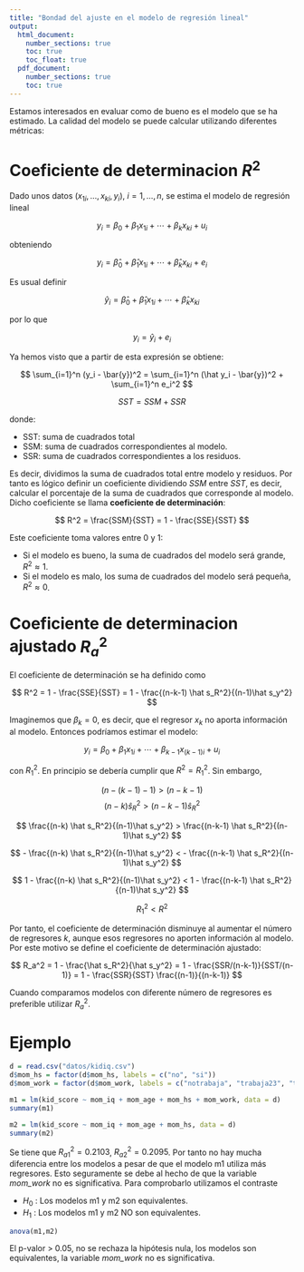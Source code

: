 ```yaml
---
title: "Bondad del ajuste en el modelo de regresión lineal"
output: 
  html_document:
    number_sections: true
    toc: true
    toc_float: true
  pdf_document:
    number_sections: true
    toc: true
---
```




Estamos interesados en evaluar como de bueno es el modelo que se ha estimado. La calidad del modelo se puede calcular utilizando diferentes métricas:

# Coeficiente de determinacion $R^2$

Dado unos datos $(x_{1i}, \ldots, x_{ki}, y_i), \ i = 1,\ldots,n$, se estima el modelo de regresión lineal

$$
y_i = \beta_0 + \beta_1 x_{1i} + \cdots + \beta_k x_{ki} + u_i
$$

obteniendo

$$
y_i = \hat \beta_0 + \hat \beta_1 x_{1i} + \cdots + \hat \beta_k x_{ki} + e_i
$$

Es usual definir

$$
\hat y_i = \hat \beta_0 + \hat \beta_1 x_{1i} + \cdots + \hat \beta_k x_{ki}
$$

por lo que

$$
y_i = \hat y_i + e_i
$$

Ya hemos visto que a partir de esta expresión se obtiene:

$$
\sum_{i=1}^n (y_i - \bar{y})^2 = \sum_{i=1}^n (\hat y_i - \bar{y})^2 + \sum_{i=1}^n e_i^2
$$

$$
SST = SSM + SSR
$$

donde:

- SST: suma de cuadrados total
- SSM: suma de cuadrados correspondientes al modelo.
- SSR: suma de cuadrados correspondientes a los residuos.

Es decir, dividimos la suma de cuadrados total entre modelo y residuos. Por tanto es lógico definir un coeficiente dividiendo *SSM* entre *SST*, es decir, calcular el porcentaje de la suma de cuadrados que corresponde al modelo. Dicho coeficiente se llama **coeficiente de determinación**:

$$
R^2 = \frac{SSM}{SST} = 1 - \frac{SSE}{SST}
$$

Este coeficiente toma valores entre 0 y 1:

- Si el modelo es bueno, la suma de cuadrados del modelo será grande, $R^2 \approx 1$.
- Si el modelo es malo, los suma de cuadrados del modelo será pequeña, $R^2 \approx 0$.

# Coeficiente de determinacion ajustado $R_a^2$

El coeficiente de determinación se ha definido como

$$
R^2 = 1 - \frac{SSE}{SST} = 1 - \frac{(n-k-1) \hat s_R^2}{(n-1)\hat s_y^2}
$$

Imaginemos que $\beta_k = 0$, es decir, que el regresor $x_k$ no aporta información al modelo. Entonces podríamos estimar el modelo:

$$
y_i = \beta_0 + \beta_1 x_{1i} + \cdots + \beta_{k-1} x_{(k-1)i} + u_i
$$

con $R_1^2$. En principio se debería cumplir que $R^2 = R_1^2$. Sin embargo, 

$$
(n-(k-1)-1) > (n-k-1)
$$
$$
(n-k) \hat s_R^2 > (n-k-1) \hat s_R^2
$$

$$
\frac{(n-k) \hat s_R^2}{(n-1)\hat s_y^2} > \frac{(n-k-1) \hat s_R^2}{(n-1)\hat s_y^2}
$$

$$
 - \frac{(n-k) \hat s_R^2}{(n-1)\hat s_y^2} < - \frac{(n-k-1) \hat s_R^2}{(n-1)\hat s_y^2}
$$

$$
1 - \frac{(n-k) \hat s_R^2}{(n-1)\hat s_y^2} < 1 - \frac{(n-k-1) \hat s_R^2}{(n-1)\hat s_y^2}
$$


$$
R_1^2 <  R^2
$$

Por tanto, el coeficiente de determinación disminuye al aumentar el número de regresores *k*, aunque esos regresores no aporten información al modelo. Por este motivo se define el coeficiente de determinación ajustado:

$$
R_a^2 = 1 - \frac{\hat s_R^2}{\hat s_y^2} = 1 - \frac{SSR/(n-k-1)}{SST/(n-1)} = 1 - \frac{SSR}{SST} \frac{(n-1)}{(n-k-1)}
$$

Cuando comparamos modelos con diferente número de regresores es preferible utilizar $R^2_a$.

# Ejemplo 

```r
d = read.csv("datos/kidiq.csv")
d$mom_hs = factor(d$mom_hs, labels = c("no", "si"))
d$mom_work = factor(d$mom_work, labels = c("notrabaja", "trabaja23", "trabaja1_parcial", "trabaja1_completo"))
```

```r
m1 = lm(kid_score ~ mom_iq + mom_age + mom_hs + mom_work, data = d)
summary(m1)
```

```r
m2 = lm(kid_score ~ mom_iq + mom_age + mom_hs, data = d)
summary(m2)
```

Se tiene que $R_{a1}^2 = 0.2103$, $R_{a2}^2 = 0.2095$. Por tanto no hay mucha diferencia entre los modelos a pesar de que el modelo m1 utiliza más regresores. Esto seguramente se debe al hecho de que la variable *mom_work* no es significativa. Para comprobarlo utilizamos el contraste

- $H_0$ : Los modelos m1 y m2 son equivalentes.
- $H_1$ : Los modelos m1 y m2 NO son equivalentes.

```r
anova(m1,m2)
```

 El p-valor > 0.05, no se rechaza la hipótesis nula, los modelos son equivalentes, la variable *mom_work* no es significativa.



